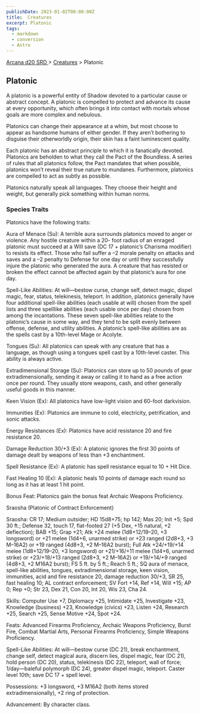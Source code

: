 ```yaml
---
publishDate: 2023-01-02T00:00:00Z
title:  Creatures
excerpt: Platonic
tags:
  - markdown
  - conversion
  - Astro
---
```


[ Arcana d20 SRD ](/#arcanaD20) > [ Creatures](arcana-d20-srd-creatures-index) > Platonic

##  Platonic

A platonic is a powerful entity of Shadow devoted to a particular cause or
abstract concept. A platonic is compelled to protect and advance its cause at
every opportunity, which often brings it into contact with mortals whose goals
are more complex and nebulous.

Platonics can change their appearance at a whim, but most choose to appear as
handsome humans of either gender. If they aren’t bothering to disguise their
otherworldly origin, their skin has a faint luminescent quality.

Each platonic has an abstract principle to which it is fanatically devoted.
Platonics are beholden to what they call the Pact of the Boundless. A series
of rules that all platonics follow, the Pact mandates that when possible,
platonics won’t reveal their true nature to mundanes. Furthermore, platonics
are compelled to act as subtly as possible.

Platonics naturally speak all languages. They choose their height and weight,
but generally pick something within human norms.

###  Species Traits

Platonics have the following traits:

Aura of Menace (Su): A terrible aura surrounds platonics moved to anger or
violence. Any hostile creature within a 20- foot radius of an enraged platonic
must succeed at a Will save (DC 17 + platonic’s Charisma modifier) to resists
its effect. Those who fail suffer a –2 morale penalty on attacks and saves and
a –2 penalty to Defense for one day or until they successfully injure the
platonic who generated the aura. A creature that has resisted or broken the
effect cannot be affected again by that platonic’s aura for one day.

Spell-Like Abilities: At will—bestow curse, change self, detect magic, dispel
magic, fear, status, telekinesis, teleport. In addition, platonics generally
have four additional spell-like abilities (each usable at will) chosen from
the spell lists and three spelllike abilities (each usable once per day)
chosen from among the incantations. These seven spell-like abilities relate to
the platonic’s cause in some way, and they tend to be split evenly between
offense, defense, and utility abilities. A platonic’s spell-like abilities are
as the spells cast by a 10th-level Mage or Acolyte.

Tongues (Su): All platonics can speak with any creature that has a language,
as though using a tongues spell cast by a 10th-level caster. This ability is
always active.

Extradimensional Storage (Su): Platonics can store up to 50 pounds of gear
extradimensionally, sending it away or calling it to hand as a free action
once per round. They usually store weapons, cash, and other generally useful
goods in this manner.

Keen Vision (Ex): All platonics have low-light vision and 60-foot darkvision.

Immunities (Ex): Platonics are immune to cold, electricity, petrification, and
sonic attacks.

Energy Resistances (Ex): Platonics have acid resistance 20 and fire resistance
20.

Damage Reduction 30/+3 (Ex): A platonic ignores the first 30 points of damage
dealt by weapons of less than +3 enchantment.

Spell Resistance (Ex): A platonic has spell resistance equal to 10 + Hit Dice.

Fast Healing 10 (Ex): A platonic heals 10 points of damage each round so long
as it has at least 1 hit point.

Bonus Feat: Platonics gain the bonus feat Archaic Weapons Proficiency.

Sraosha (Platonic of Contract Enforcement)

Sraosha: CR 17; Medium outsider; HD 15d8+75; hp 142; Mas 20; Init +5; Spd 30
ft.; Defense 32, touch 17, flat-footed 27 (+5 Dex, +15 natural, +2
deflection); BAB +15; Grap +21; Atk +24 melee (1d8+12/19–20, +3 longsword) or
+21 melee (1d4+6, unarmed strike) or +23 ranged (2d8+3, +3 M–16A2) or +19
ranged (4d8+3, +2 M–16A2 burst); Full Atk +24/+19/+14 melee (1d8+12/19–20, +3
longsword) or +21/+16/+11 melee (1d4+6, unarmed strike) or +23/+18/+13 ranged
(2d8+3, +2 M–16A2) or +19/+14/+9 ranged (4d8+3, +2 M16A2 burst); FS 5 ft. by 5
ft.; Reach 5 ft.; SQ aura of menace, spell-like abilities, tongues,
extradimensional storage, keen vision, immunities, acid and fire resistance
20, damage reduction 30/+3, SR 25, fast healing 10; AL contract enforcement;
SV Fort +14, Ref +14, Will +15; AP 0; Rep +0; Str 23, Dex 21, Con 20, Int 20,
Wis 23, Cha 24.

Skills: Computer Use +7, Diplomacy +25, Intimidate +25, Investigate +23,
Knowledge (business) +23, Knowledge (civics) +23, Listen +24, Research +25,
Search +25, Sense Motive +24, Spot +24.

Feats: Advanced Firearms Proficiency, Archaic Weapons Proficiency, Burst Fire,
Combat Martial Arts, Personal Firearms Proficiency, Simple Weapons
Proficiency.

Spell-Like Abilities: At will—bestow curse (DC 21), break enchantment, change
self, detect magical aura, discern lies, dispel magic, fear (DC 21), hold
person (DC 20), status, telekinesis (DC 22), teleport, wall of force;
1/day—baleful polymorph (DC 24), greater dispel magic, teleport. Caster level
10th; save DC 17 + spell level.

Possessions: +3 longsword, +3 M16A2 (both items stored extradimensionally), +2
ring of protection.

Advancement: By character class.

